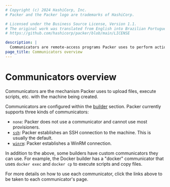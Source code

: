 ```yaml
---
# Copyright (c) 2024 HashiCorp, Inc.
# Packer and the Packer logo are trademarks of HashiCorp.

# Licensed under the Business Source License, Version 1.1.
# The original work was translated from English into Brazilian Portuguese.
# https://github.com/hashicorp/packer/blob/main/LICENSE

description: |
  Communicators are remote-access programs Packer uses to perform actions, such as upload files and execute scripts, on the machines Packer creates.
page_title: Communicators overview
---
```


# Communicators overview

Communicators are the mechanism Packer uses to upload files, execute scripts,
etc. with the machine being created.

Communicators are configured within the
[builder](/packer/docs/templates/legacy_json_templates/builders) section. Packer currently supports
three kinds of communicators:

- `none`: Packer does not use a communicator and cannot use most provisioners.
- [`ssh`](/packer/docs/communicators/ssh): Packer establishes an SSH connection to the machine. This is usually the default.
- [`winrm`](/packer/docs/communicators/winrm): Packer establishes a WinRM connection.

In addition to the above, some builders have custom communicators they can use.
For example, the Docker builder has a "docker" communicator that uses
`docker exec` and `docker cp` to execute scripts and copy files.

For more details on how to use each communicator, click the links above to be
taken to each communicator's page.
